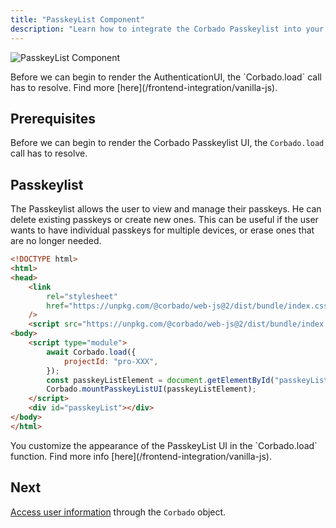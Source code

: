 ```yaml
---
title: "PasskeyList Component"
description: "Learn how to integrate the Corbado Passkeylist into your VanillaJS application."
---
```



![PasskeyList Component](/images/frontend-integration/ui-components/passkeylist/passkeylist.webp)

<Warning>
    Before we can begin to render the AuthenticationUI, the `Corbado.load` call has to resolve.
    Find more [here](/frontend-integration/vanilla-js).
</Warning>

## Prerequisites

Before we can begin to render the Corbado Passkeylist UI, the `Corbado.load` call has to resolve.

## Passkeylist

The Passkeylist allows the user to view and manage their passkeys.
He can delete existing passkeys or create new ones.
This can be useful if the user wants to have individual passkeys for multiple devices, or erase ones
that are no longer needed.

```html main.html
<!DOCTYPE html>
<html>
<head>
    <link
        rel="stylesheet"
        href="https://unpkg.com/@corbado/web-js@2/dist/bundle/index.css"
    />
    <script src="https://unpkg.com/@corbado/web-js@2/dist/bundle/index.js"></script>
<body>
    <script type="module">
        await Corbado.load({
            projectId: "pro-XXX",
        });
        const passkeyListElement = document.getElementById("passkeyList");
        Corbado.mountPasskeyListUI(passkeyListElement);
    </script>
    <div id="passkeyList"></div>
</body>
</html>
```

<Note>
    You customize the appearance of the PasskeyList UI in the `Corbado.load` function.
    Find more info [here](/frontend-integration/vanilla-js).
</Note>

<StylingTranslationCards />

## Next

[Access user information](/frontend-integration/vanilla-js/authentication-state) through the `Corbado` object.